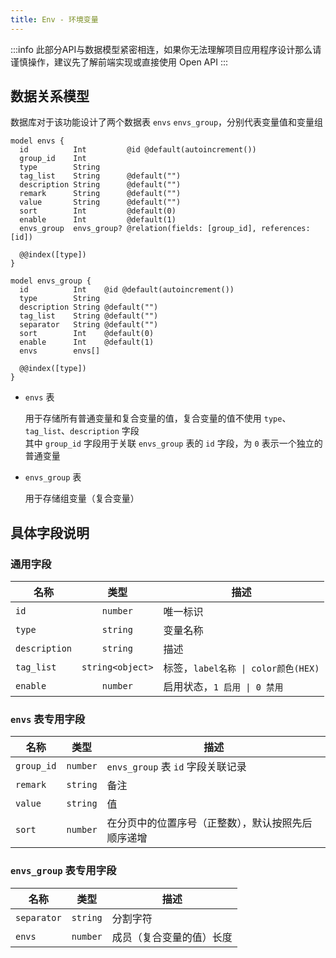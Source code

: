 ```yaml
---
title: Env - 环境变量
---
```


:::info 此部分API与数据模型紧密相连，如果你无法理解项目应用程序设计那么请谨慎操作，建议先了解前端实现或直接使用 Open API
:::

## 数据关系模型

数据库对于该功能设计了两个数据表 `envs` `envs_group`，分别代表变量值和变量组

```
model envs {
  id          Int         @id @default(autoincrement())
  group_id    Int
  type        String
  tag_list    String      @default("")
  description String      @default("")
  remark      String      @default("")
  value       String      @default("")
  sort        Int         @default(0)
  enable      Int         @default(1)
  envs_group  envs_group? @relation(fields: [group_id], references: [id])

  @@index([type])
}

model envs_group {
  id          Int    @id @default(autoincrement())
  type        String
  description String @default("")
  tag_list    String @default("")
  separator   String @default("")
  sort        Int    @default(0)
  enable      Int    @default(1)
  envs        envs[]

  @@index([type])
}
```

- `envs` 表

    用于存储所有普通变量和复合变量的值，复合变量的值不使用 `type`、`tag_list`、`description` 字段  
    其中 `group_id` 字段用于关联 `envs_group` 表的 `id` 字段，为 `0` 表示一个独立的普通变量

- `envs_group` 表

    用于存储组变量（复合变量）

## 具体字段说明

### 通用字段

<APITable>

| 名称 | 类型 | 描述 |
| --- | :-: | --- |
| `id` | `number` | 唯一标识 |
| `type` | `string` | 变量名称 |
| `description` | `string` | 描述 |
| `tag_list` | `string<object>` | 标签，`label名称 \| color颜色(HEX)` |
| `enable` | `number` | 启用状态，`1 启用 \| 0 禁用` |

</APITable>

### `envs` 表专用字段

<APITable>

| 名称 | 类型 | 描述 |
| --- | :-: | --- |
| `group_id` | `number` | `envs_group` 表 `id` 字段关联记录 |
| `remark` | `string` | 备注 |
| `value` | `string` | 值 |
| `sort` | `number` | 在分页中的位置序号（正整数），默认按照先后顺序递增 |

</APITable>

### `envs_group` 表专用字段

<APITable>

| 名称 | 类型 | 描述 |
| --- | :-: | --- |
| `separator` | `string` | 分割字符 |
| `envs` | `number` | 成员（复合变量的值）长度 |

</APITable>
